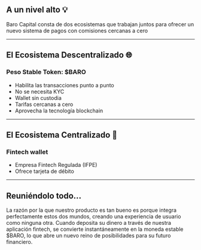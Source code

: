 ## A un nivel alto 💡
Baro Capital consta de dos ecosistemas que trabajan juntos para ofrecer un nuevo sistema de pagos con comisiones cercanas a cero
*****
## El Ecosistema Descentralizado 🌐
### Peso Stable Token: $BARO
* Habilita las transacciones punto a punto
* No se necesita KYC
* Wallet sin custodia
* Tarifas cercanas a cero
* Aprovecha la tecnología blockchain
*****
## El Ecosistema Centralizado 🏦
### Fintech wallet
* Empresa Fintech Regulada (IFPE)
* Ofrece tarjeta de débito
*****
## Reuniéndolo todo...
La razón por la que nuestro producto es tan bueno es porque integra perfectamente estos dos mundos, creando una experiencia de usuario como ninguna otra. Cuando deposita su dinero a través de nuestra aplicación fintech, se convierte instantáneamente en la moneda estable $BARO, lo que abre un nuevo reino de posibilidades para su futuro financiero.
